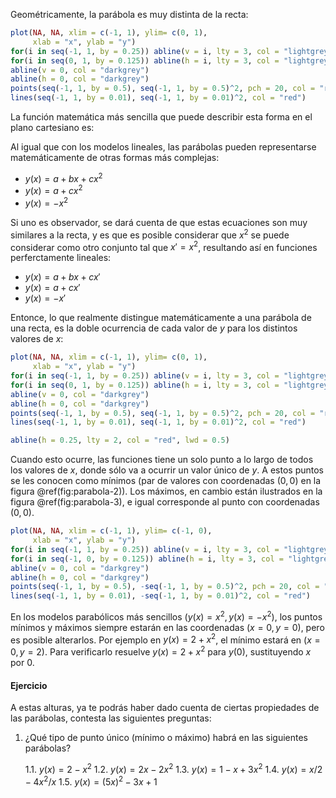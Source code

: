 Geométricamente, la parábola es muy distinta de la recta:

```r
plot(NA, NA, xlim = c(-1, 1), ylim= c(0, 1),
     xlab = "x", ylab = "y")
for(i in seq(-1, 1, by = 0.25)) abline(v = i, lty = 3, col = "lightgrey")
for(i in seq(0, 1, by = 0.125)) abline(h = i, lty = 3, col = "lightgrey")
abline(v = 0, col = "darkgrey")
abline(h = 0, col = "darkgrey")
points(seq(-1, 1, by = 0.5), seq(-1, 1, by = 0.5)^2, pch = 20, col = "red")
lines(seq(-1, 1, by = 0.01), seq(-1, 1, by = 0.01)^2, col = "red")
```
La función matemática más sencilla que puede describir esta forma en el plano cartesiano es:

\begin{equation}
    y(x) = x^2
\end{equation}

Al igual que con los modelos lineales, las parábolas pueden representarse matemáticamente de otras formas más complejas:

- $y(x) = a + bx + cx^2$
- $y(x) = a + cx^2$
- $y(x) = -x^2$

Si uno es observador, se dará cuenta de que estas ecuaciones son muy similares a la recta, y es que es posible considerar que $x^2$ se puede considerar como otro conjunto tal que $x' = x^2$, resultando así en funciones perferctamente lineales:

- $y(x) = a + bx + cx'$
- $y(x) = a + cx'$
- $y(x) = -x'$

Entonce, lo que realmente distingue matemáticamente a una parábola de una recta, es la doble ocurrencia de cada valor de $y$ para los distintos valores de $x$:

```r
plot(NA, NA, xlim = c(-1, 1), ylim= c(0, 1),
     xlab = "x", ylab = "y")
for(i in seq(-1, 1, by = 0.25)) abline(v = i, lty = 3, col = "lightgrey")
for(i in seq(0, 1, by = 0.125)) abline(h = i, lty = 3, col = "lightgrey")
abline(v = 0, col = "darkgrey")
abline(h = 0, col = "darkgrey")
points(seq(-1, 1, by = 0.5), seq(-1, 1, by = 0.5)^2, pch = 20, col = "red")
lines(seq(-1, 1, by = 0.01), seq(-1, 1, by = 0.01)^2, col = "red")

abline(h = 0.25, lty = 2, col = "red", lwd = 0.5)
```
Cuando esto ocurre, las funciones tiene un solo punto a lo largo de todos los valores de $x$, donde sólo va a ocurrir un valor único de $y$. A estos puntos se les conocen como mínimos (par de valores con coordenadas $(0, 0)$ en la figura \@ref(fig:parabola-2)). Los máximos, en cambio están ilustrados en la figura \@ref(fig:parabola-3), e igual corresponde al punto con coordenadas $(0, 0)$.

```r
plot(NA, NA, xlim = c(-1, 1), ylim= c(-1, 0),
     xlab = "x", ylab = "y")
for(i in seq(-1, 1, by = 0.25)) abline(v = i, lty = 3, col = "lightgrey")
for(i in seq(-1, 0, by = 0.125)) abline(h = i, lty = 3, col = "lightgrey")
abline(v = 0, col = "darkgrey")
abline(h = 0, col = "darkgrey")
points(seq(-1, 1, by = 0.5), -seq(-1, 1, by = 0.5)^2, pch = 20, col = "red")
lines(seq(-1, 1, by = 0.01), -seq(-1, 1, by = 0.01)^2, col = "red")
```

En los modelos parabólicos más sencillos ($y(x) = x^2, y(x) = -x^2$), los puntos mínimos y máximos siempre estarán en las coordenadas $(x = 0, y = 0)$, pero es posible alterarlos. Por ejemplo en $y(x) = 2 + x^2$, el mínimo estará en $(x = 0, y = 2)$. Para verificarlo resuelve $y(x) = 2 + x^2$ para $y(0)$, sustituyendo $x$ por $0$.

#### Ejercicio

A estas alturas, ya te podrás haber dado cuenta de ciertas propiedades de las parábolas, contesta las siguientes preguntas:

1. ¿Qué tipo de punto único (mínimo o máximo) habrá en las siguientes parábolas?

    1.1. $y(x) = 2 - x^2$
    1.2. $y(x) = 2x - 2x^2$
    1.3. $y(x) = 1 - x + 3x^2$
    1.4. $y(x) = x/2 - 4x^2/x$
    1.5. $y(x) = (5x)^2 - 3x + 1$



